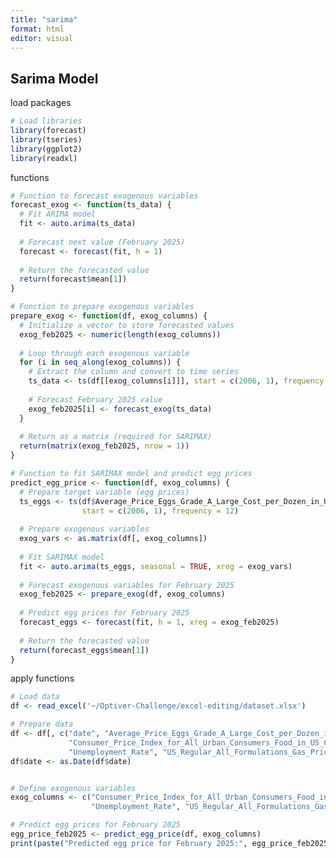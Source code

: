 ```yaml
---
title: "sarima"
format: html
editor: visual
---
```


## Sarima Model 

load packages

```r

# Load libraries
library(forecast)
library(tseries)
library(ggplot2)
library(readxl)

```

functions

```r
# Function to forecast exogenous variables
forecast_exog <- function(ts_data) {
  # Fit ARIMA model
  fit <- auto.arima(ts_data)
  
  # Forecast next value (February 2025)
  forecast <- forecast(fit, h = 1)
  
  # Return the forecasted value
  return(forecast$mean[1])
}

# Function to prepare exogenous variables
prepare_exog <- function(df, exog_columns) {
  # Initialize a vector to store forecasted values
  exog_feb2025 <- numeric(length(exog_columns))
  
  # Loop through each exogenous variable
  for (i in seq_along(exog_columns)) {
    # Extract the column and convert to time series
    ts_data <- ts(df[[exog_columns[i]]], start = c(2006, 1), frequency = 12)
    
    # Forecast February 2025 value
    exog_feb2025[i] <- forecast_exog(ts_data)
  }
  
  # Return as a matrix (required for SARIMAX)
  return(matrix(exog_feb2025, nrow = 1))
}

# Function to fit SARIMAX model and predict egg prices
predict_egg_price <- function(df, exog_columns) {
  # Prepare target variable (egg prices)
  ts_eggs <- ts(df$Average_Price_Eggs_Grade_A_Large_Cost_per_Dozen_in_US_City_Average,
                start = c(2006, 1), frequency = 12)
  
  # Prepare exogenous variables
  exog_vars <- as.matrix(df[, exog_columns])
  
  # Fit SARIMAX model
  fit <- auto.arima(ts_eggs, seasonal = TRUE, xreg = exog_vars)
  
  # Forecast exogenous variables for February 2025
  exog_feb2025 <- prepare_exog(df, exog_columns)
  
  # Predict egg prices for February 2025
  forecast_eggs <- forecast(fit, h = 1, xreg = exog_feb2025)
  
  # Return the forecasted value
  return(forecast_eggs$mean[1])
}
```


apply functions
```r
# Load data
df <- read_excel('~/Optiver-Challenge/excel-editing/dataset.xlsx')

# Prepare data
df <- df[, c("date", "Average_Price_Eggs_Grade_A_Large_Cost_per_Dozen_in_US_City_Average", 
             "Consumer_Price_Index_for_All_Urban_Consumers_Food_in_US_City_Average", 
             "Unemployment_Rate", "US_Regular_All_Formulations_Gas_Price")]
df$date <- as.Date(df$date)


# Define exogenous variables
exog_columns <- c("Consumer_Price_Index_for_All_Urban_Consumers_Food_in_US_City_Average", 
                  "Unemployment_Rate", "US_Regular_All_Formulations_Gas_Price")

# Predict egg prices for February 2025
egg_price_feb2025 <- predict_egg_price(df, exog_columns)
print(paste("Predicted egg price for February 2025:", egg_price_feb2025))

```


